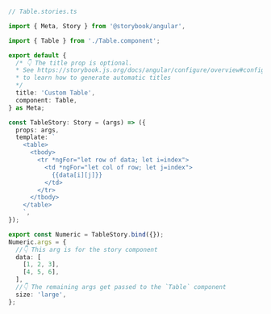 ```ts
// Table.stories.ts

import { Meta, Story } from '@storybook/angular',

import { Table } from './Table.component';

export default {
  /* 👇 The title prop is optional.
  * See https://storybook.js.org/docs/angular/configure/overview#configure-story-loading
  * to learn how to generate automatic titles
  */
  title: 'Custom Table',
  component: Table,
} as Meta;

const TableStory: Story = (args) => ({
  props: args,
  template: `
    <table>
      <tbody>
        <tr *ngFor="let row of data; let i=index">
          <td *ngFor="let col of row; let j=index">
            {{data[i][j]}}
          </td>
        </tr>
      </tbody>
    </table>
    `,
});

export const Numeric = TableStory.bind({});
Numeric.args = {
  //👇 This arg is for the story component
  data: [
    [1, 2, 3],
    [4, 5, 6],
  ],
  //👇 The remaining args get passed to the `Table` component
  size: 'large',
};
```